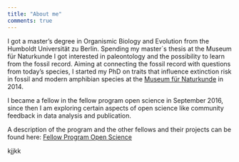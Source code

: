```yaml
---
title: "About me"
comments: true
---
```



I got a master's degree in Organismic Biology and Evolution from the Humboldt Universität zu Berlin. Spending my master`s thesis at the Museum für Naturkunde I got interested in paleontology and the possibility to learn from the fossil record. Aiming at connecting the fossil record with questions from today's species, I started my PhD on traits that influence extinction risk in fossil and modern amphibian species at the [Museum für Naturkunde](https://www.naturkundemuseum.berlin/en/einblicke/mitarbeiter/melanie.tietje) in 2014.


I became a fellow in the fellow program open science in September 2016, since then I am exploring certain aspects of open science like community feedback in data analysis and publication. 

A description of the program and the other fellows and their projects can be found here:
[Fellow Program Open Science](https://wikimedia.de/wiki/BildungWissenschaftKultur/Fellowprogramm/Fellows)
 
 kjjkk